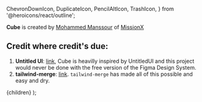   ChevronDownIcon,
  DuplicateIcon,
  PencilAltIcon,
  TrashIcon,
} from '@heroicons/react/outline';


<Head>
  <title>Credits - Cube</title>
</Head>

**Cube** is created by [Mohammed Manssour](https://mohammedmanssour.me) of [MissionX](https://missionx.co)

## Credit where credit's due:

1. **Untitled UI**: [link](https://www.untitledui.com/), Cube is heavilly inspired by UntitledUI and this project would never be done with the free version of the Figma Design System.
2. **tailwind-merge**: [link](https://www.npmjs.com/package/tailwind-merge). `tailwind-merge` has made all of this possible and easy and dry.

  <MDXPage title="Credits" page="credits">
    {children}
  </MDXPage>
);
